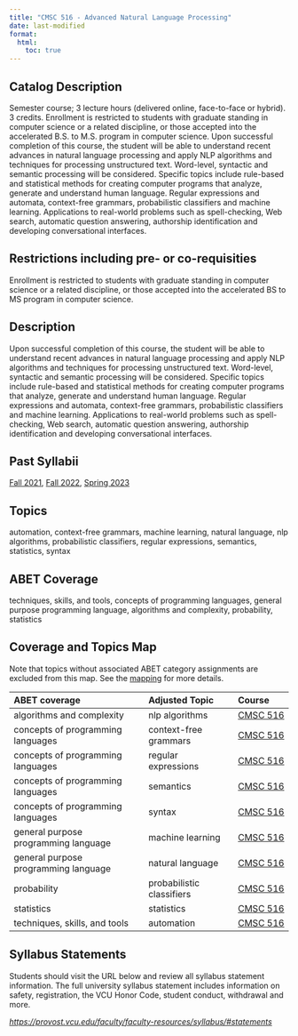 ```yaml
---
title: "CMSC 516 - Advanced Natural Language Processing"
date: last-modified
format:
  html:
    toc: true
---
```


## Catalog Description

Semester course; 3 lecture hours (delivered online, face-to-face or hybrid). 3 credits. Enrollment is restricted to students with graduate standing in computer science or a related discipline, or those accepted into the accelerated B.S. to M.S. program in computer science. Upon successful completion of this course, the student will be able to understand recent advances in natural language processing and apply NLP algorithms and techniques for processing unstructured text. Word-level, syntactic and semantic processing will be considered. Specific topics include rule-based and statistical methods for creating computer programs that analyze, generate and understand human language. Regular expressions and automata, context-free grammars, probabilistic classifiers and machine learning. Applications to real-world problems such as spell-checking, Web search, automatic question answering, authorship identification and developing conversational interfaces.


## Restrictions including pre- or co-requisities
 
Enrollment is restricted to students with graduate standing in computer science or a related discipline, or those accepted into the accelerated BS to MS program in computer science.

## Description

Upon successful completion of this course, the student will be able to understand recent advances in natural language processing and apply NLP algorithms and techniques for processing unstructured text. Word-level, syntactic and semantic processing will be considered. Specific topics include rule-based and statistical methods for creating computer programs that analyze, generate and understand human language. Regular expressions and automata, context-free grammars, probabilistic classifiers and machine learning. Applications to real-world problems such as spell-checking, Web search, automatic question answering, authorship identification and developing conversational interfaces.

## Past Syllabii

<a href='./202210/CMSC_516_Syllabus_Fall_2021.pdf'>Fall 2021</a>, <a href='./202310/CMSC_516_Syllabus_Fall_2022.pdf'>Fall 2022</a>, <a href='./202320/CMSC_516_Syllabus_Spring_2023.pdf'>Spring 2023</a>

## Topics

automation, context-free grammars, machine learning, natural language, nlp algorithms, probabilistic classifiers, regular expressions, semantics, statistics, syntax

## ABET Coverage

techniques, skills, and tools, concepts of programming languages, general purpose programming language, algorithms and complexity, probability, statistics

## Coverage and Topics Map

Note that topics without associated ABET category assignments are excluded from this map.  See the [mapping](https://docs.google.com/spreadsheets/d/1qrN3L7eRLsM-aVMHYaLQN-FMYtrTJf0_h6dLKlUdPkk/edit#gid=338318647) for more details.

ABET coverage                         Adjusted Topic             Course
------------------------------------  -------------------------  ----------------------------------
algorithms and complexity             nlp algorithms             <a href='CMSC516.qmd'>CMSC 516</a>
concepts of programming languages     context-free grammars      <a href='CMSC516.qmd'>CMSC 516</a>
concepts of programming languages     regular expressions        <a href='CMSC516.qmd'>CMSC 516</a>
concepts of programming languages     semantics                  <a href='CMSC516.qmd'>CMSC 516</a>
concepts of programming languages     syntax                     <a href='CMSC516.qmd'>CMSC 516</a>
general purpose programming language  machine learning           <a href='CMSC516.qmd'>CMSC 516</a>
general purpose programming language  natural language           <a href='CMSC516.qmd'>CMSC 516</a>
probability                           probabilistic classifiers  <a href='CMSC516.qmd'>CMSC 516</a>
statistics                            statistics                 <a href='CMSC516.qmd'>CMSC 516</a>
techniques, skills, and tools         automation                 <a href='CMSC516.qmd'>CMSC 516</a>


## Syllabus Statements

Students should visit the URL below and review all syllabus statement information. The full university syllabus statement includes information on safety, registration, the VCU Honor Code, student conduct, withdrawal and more.

*<https://provost.vcu.edu/faculty/faculty-resources/syllabus/#statements>*


